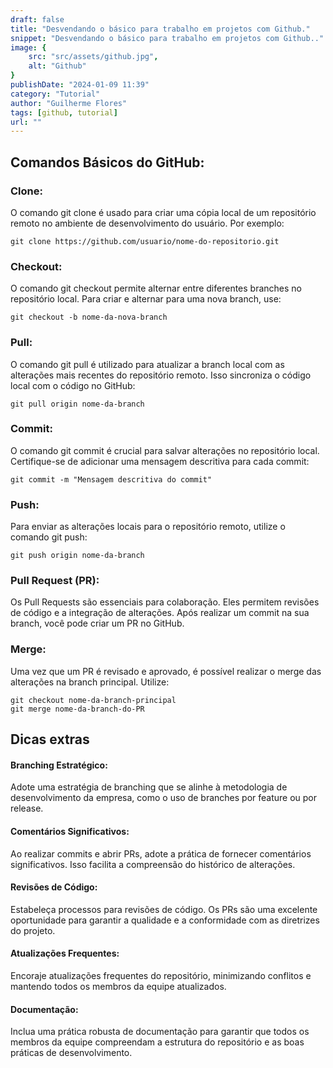 ```yaml
---
draft: false
title: "Desvendando o básico para trabalho em projetos com Github."
snippet: "Desvendando o básico para trabalho em projetos com Github.."
image: {
    src: "src/assets/github.jpg",
    alt: "Github"
}
publishDate: "2024-01-09 11:39"
category: "Tutorial"
author: "Guilherme Flores"
tags: [github, tutorial]
url: ""
---
```


## Comandos Básicos do GitHub:

### Clone:
O comando git clone é usado para criar uma cópia local de um repositório remoto no ambiente de desenvolvimento do usuário. Por exemplo:

```
git clone https://github.com/usuario/nome-do-repositorio.git
```
### Checkout:
O comando git checkout permite alternar entre diferentes branches no repositório local. Para criar e alternar para uma nova branch, use:
```
git checkout -b nome-da-nova-branch
```
### Pull:
O comando git pull é utilizado para atualizar a branch local com as alterações mais recentes do repositório remoto. Isso sincroniza o código local com o código no GitHub:
```
git pull origin nome-da-branch
```
### Commit:
O comando git commit é crucial para salvar alterações no repositório local. Certifique-se de adicionar uma mensagem descritiva para cada commit:
```
git commit -m "Mensagem descritiva do commit"
```
### Push:
Para enviar as alterações locais para o repositório remoto, utilize o comando git push:
```
git push origin nome-da-branch
```
### Pull Request (PR):
Os Pull Requests são essenciais para colaboração. Eles permitem revisões de código e a integração de alterações. Após realizar um commit na sua branch, você pode criar um PR no GitHub.

### Merge:
Uma vez que um PR é revisado e aprovado, é possível realizar o merge das alterações na branch principal. Utilize:
```
git checkout nome-da-branch-principal
git merge nome-da-branch-do-PR
```

## Dicas extras

#### Branching Estratégico:
Adote uma estratégia de branching que se alinhe à metodologia de desenvolvimento da empresa, como o uso de branches por feature ou por release.

#### Comentários Significativos:
Ao realizar commits e abrir PRs, adote a prática de fornecer comentários significativos. Isso facilita a compreensão do histórico de alterações.

#### Revisões de Código:
Estabeleça processos para revisões de código. Os PRs são uma excelente oportunidade para garantir a qualidade e a conformidade com as diretrizes do projeto.

#### Atualizações Frequentes:
Encoraje atualizações frequentes do repositório, minimizando conflitos e mantendo todos os membros da equipe atualizados.

#### Documentação:
Inclua uma prática robusta de documentação para garantir que todos os membros da equipe compreendam a estrutura do repositório e as boas práticas de desenvolvimento.